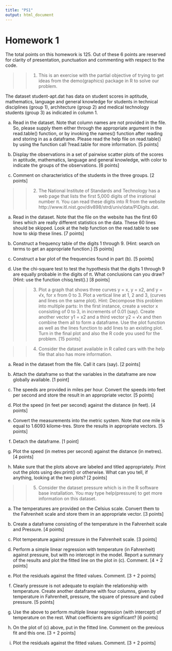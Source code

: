 ```yaml
---
title: "PS1"
output: html_document
---
```


# Homework 1

The total points on this homework is 125. Out of these 6 points are reserved for clarity of presentation,
punctuation and commenting with respect to the code.

>> 1. This is an exercise with the partial objective of trying to get ideas from the demo(graphics) package in R to solve our problem.

The dataset student-apt.dat has data on student scores in aptitude, mathematics, language and general knowledge for students in technical disciplines (group 1), architecture (group 2) and medical technology students (group 3) as indicated in column 1.

(a) Read in the dataset. Note that column names are not provided in the file. So, please supply them either through the appropriate argument in the read.table() function, or by invoking the names() function after reading and storing in as a dataframe. Please read the help file on read.table() by using the function call ?read.table for more information. [5 points]

(b) Display the observations in a set of pairwise scatter plots of the scores in aptitude, mathematics, language and general knowledge, with color to indicate the groups of the observations. [6 points]

(c) Comment on characteristics of the students in the three groups. [2 points]

>> 2. The National Institute of Standards and Technology has a web page that lists the first 5,000 digits of the irrational number π. You can read these digits into R from the website http://www.itl.nist.gov/div898/strd/univ/data/PiDigits.dat.

(a) Read in the dataset. Note that the file on the website has the first 60 lines which are really different statistics on the data. These 60 lines should be skipped. Look at the help function on the read.table to see how to skip these lines. [7 points]

(b) Construct a frequency table of the digits 1 through 9. (Hint: search on terms to get an appropriate function.) [5 points]

(c) Construct a bar plot of the frequencies found in part (b). [5 points]

(d) Use the chi-square test to test the hypothesis that the digits 1 through 9 are equally probable in the digits of π. What conclusions can you draw? (Hint: use the function chisq.test().) [8 points]

>> 3. Plot a graph that shows three curves y = x, y = x2, and y = √x, for x from 0 to 3. Plot a vertical line at 1, 2 and 3, (curves and lines on the same plot). Hint: Decompose this problem into multiple parts: In the first instance, create a vector x consisting of 0 to 3, in increments of 0.01 (say). Create another vector y1 = x2 and a third vector y2 = √x and then combine them all to form a dataframe. Use the plot function as well as the lines function to add lines to an existing plot. Turn in the final plot and also the R code you used for the problem. [15 points]


>> 4. Consider the dataset available in R called cars with the help file that also has more information.

(a) Read in the dataset from the file. Call it cars (say). [2 points]

(b) Attach the dataframe so that the variables in the dataframe are now globally available. [1 point]

(c) The speeds are provided in miles per hour. Convert the speeds into feet per second and store the result in an appropriate vector. [5 points]

(d) Plot the speed (in feet per second) against the distance (in feet). [4 points]

(e) Convert the measurements into the metric system. Note that one mile is equal to 1.6093 kilome-tres. Store the results in appropriate vectors. [5 points]

(f) Detach the dataframe. [1 point]

(g) Plot the speed (in metres per second) against the distance (in metres). [4 points]

(h) Make sure that the plots above are labeled and titled appropriately. Print out the plots using dev.print() or otherwise. What can you tell, if anything, looking at the two plots? [2 points]

>> 5. Consider the dataset pressure which is in the R software base installation. You may type help(pressure)
to get more information on this dataset.

(a) The temperatures are provided on the Celsius scale. Convert them to the Fahrenheit scale and store them in an appropriate vector. [3 points]

(b) Create a dataframe consisting of the temperature in the Fahrenheit scale and Pressure. [4 points]\

(c) Plot temperature against pressure in the Fahrenheit scale. [3 points]

(d) Perform a simple linear regression with temperature (in Fahrenheit) against pressure, but with no intercept in the model. Report a summary of the results and plot the fitted line on the plot in (c). Comment. [4 + 2 points]

(e) Plot the residuals against the fitted values. Comment. [3 + 2 points]

(f) Clearly pressure is not adequate to explain the relationship with temperature. Create another dataframe with four columns, given by temperature in Fahrenheit, pressure, the square of pressure and cubed pressure. [5 points]

(g) Use the above to perform multiple linear regression (with intercept) of temperature on the rest. What coefficients are significant? [6 points]

(h) On the plot of (c) above, put in the fitted line. Comment on the previous fit and this one. [3 + 2 points]

(i) Plot the residuals against the fitted values. Comment. [3 + 2 points]
